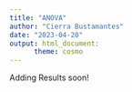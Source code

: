 ```yaml
---
title: "ANOVA"
author: "Cierra Bustamantes"
date: "2023-04-20"
output: html_document:
      theme: cosmo
---
```


Adding Results soon!
